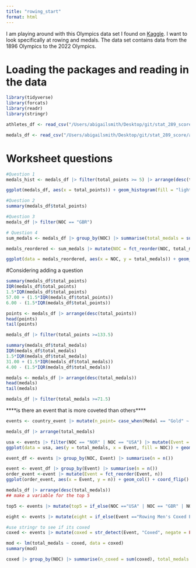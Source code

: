 ```yaml
---
title: "rowing_start"
format: html
---
```


I am playing around with this Olympics data set I found on [Kaggle](https://www.kaggle.com/code/kalilurrahman/olympic-games-eda){}. I want to look specifically at rowing and medals. The data set contains data from the 1896 Olympics to the 2022 Olympics. 

# Loading the packages and reading in the data

```r
library(tidyverse)
library(forcats)
library(readr)
library(stringr)
```

```r
athletes_df <- read_csv("/Users/abigailsmith/Desktop/git/stat_289_score/awsmit22/rowing_module/data_repo_submission/athlete_events.csv")
```

```r
medals_df <- read_csv("/Users/abigailsmith/Desktop/git/stat_289_score/awsmit22/rowing_module/data_repo_submission/rowing_medals.csv")
```

# Worksheet questions

```r
#Question 1
medals_hist <- medals_df |> filter(total_points >= 5) |> arrange(desc(total_points)) 

ggplot(medals_df, aes(x = total_points)) + geom_histogram(fill = "lightblue", colour = "black", bins = 20) + theme_minimal() + labs(title = "Histogram of total_points for all countries in all events")
```

```r
#Question 2
summary(medals_df$total_points)
```

```r
#Question 3
medals_df |> filter(NOC == "GBR")
```

```r
# Question 4
sum_medals <- medals_df |> group_by(NOC) |> summarise(total_medals = sum(total_medals)) 

medals_reordered <- sum_medals |> mutate(NOC = fct_reorder(NOC, total_medals))

ggplot(data = medals_reordered, aes(x = NOC, y = total_medals)) + geom_col(fill = "lightblue", colour = "grey") + coord_flip() + theme_minimal() + labs(title = "Barplot of NOC ranked by total_medals")
```


#Considering adding a question

```r
summary(medals_df$total_points)
IQR(medals_df$total_points)
1.5*IQR(medals_df$total_points)
57.00 + (1.5*IQR(medals_df$total_points))
6.00 - (1.5*IQR(medals_df$total_points))
```

```r
points <- medals_df |> arrange(desc(total_points))
head(points)
tail(points)
```

```r
medals_df |> filter(total_points >=133.5)
```

```r
summary(medals_df$total_medals)
IQR(medals_df$total_medals)
1.5*IQR(medals_df$total_medals)
31.00 + (1.5*IQR(medals_df$total_medals))
4.00 - (1.5*IQR(medals_df$total_medals))
```

```r
medals <- medals_df |> arrange(desc(total_medals))
head(medals)
tail(medals)
```

```r
medals_df |> filter(total_medals >=71.5)
```
****is there an event that is more coveted than others****
```r
events <- country_event |> mutate(n_point= case_when(Medal == "Gold" ~ 3, Medal == "Silver" ~ 2, Medal == "Bronze" ~ 1)) |> group_by(NOC, Event) |> summarise(total_medals = n(), total_points = sum(n_point))
```

```r
medals_df |> arrange(total_medals) 
```

```r
usa <- events |> filter(NOC == "NOR" | NOC == "USA") |> mutate(Event = fct_reorder(Event, total_medals))
ggplot(data = usa, aes(y = total_medals, x = Event, fill = NOC)) + geom_col(position = "dodge") + coord_flip()
```

```r
event_df <- events |> group_by(NOC, Event) |> summarise(n = n()) 
```

```r
event <- event_df |> group_by(Event) |> summarise(n = n())
order_event <-event |> mutate(Event = fct_reorder(Event, n))
ggplot(order_event, aes(x = Event, y = n)) + geom_col() + coord_flip()
```

```r
medals_df |> arrange(desc(total_medals))
## make a variable for the top 5
```

```r
top5 <- events |> mutate(top5 = if_else(NOC =="USA" | NOC == "GBR" | NOC == "GER" | NOC == "GDR" | NOC == "ITA", true = 1, false = 0))
```

```r
eight <- events |> mutate(eight = if_else(Event =="Rowing Men's Coxed Eights" | Event == "Rowing Women's Coxed Eights", true = 1, false = 0))
```

```r
#use stringr to see if its coxed
coxed <- events |> mutate(coxed = str_detect(Event, "Coxed", negate = FALSE))
```

```r
mod <- lm(total_medals ~ coxed, data = coxed)
summary(mod)
```

```r
coxed |> group_by(NOC) |> summarise(n_coxed = sum(coxed), total_medals = sum(total_medals))
```




